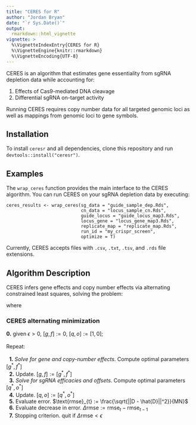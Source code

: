 ```yaml
---
title: "CERES for R"
author: "Jordan Bryan"
date: "`r Sys.Date()`"
output:
  rmarkdown::html_vignette
vignette: >
  %\VignetteIndexEntry{CERES for R}
  %\VignetteEngine{knitr::rmarkdown}
  %\VignetteEncoding{UTF-8}
---
```


CERES is an algorithm that estimates gene essentiality from sgRNA depletion data while accounting for:

1. Effects of Cas9-mediated DNA cleavage
2. Differential sgRNA on-target activity

Running CERES requires copy number data for all targeted genomic loci as well as mappings from genomic loci to gene symbols.

## Installation

To install `ceresr` and all dependencies, clone this repository and run `devtools::install("ceresr")`.

## Examples

The `wrap_ceres` function provides the main interface to the CERES algorithm. You can run CERES on your sgRNA depletion data by executing:

```
ceres_results <- wrap_ceres(sg_data = "guide_sample_dep.Rds", 
                            cn_data = "locus_sample_cn.Rds", 
                            guide_locus = "guide_locus_map3.Rds", 
                            locus_gene = "locus_gene_map3.Rds", 
                            replicate_map = "replicate_map.Rds", 
                            run_id = "my_crispr_screen", 
                            optimize = T)
```

Currently, CERES accepts files with `.csv`, `.txt`, `.tsv`, and `.rds` file extensions.

## Algorithm Description

CERES infers gene effects and copy number effects via alternating constrained least squares, solving the problem:

\begin{equation*}
\begin{aligned}
& \underset{\hat{D}}{\text{minimize}}
& & \sum_{i = 1}^M \sum_{j = 1}^N (D_{ij} - \hat{D}_{ij})^2 + \lambda_g\sum_{j=1}^N\sum_{k=1}^K g_{kj}^2\\ \\
& \text{subject to}
& & 0 \leq q_i \leq 1, \; \; i = 1, \ldots, M \\
& & & f_j(C) \leq f_j(C'), \; \; \forall {C \geq C'} \in \mathbb{R}_{\geq 0}, \; \; j = 1, \dots , N
\end{aligned}
\end{equation*}

where

\begin{equation*}
\begin{aligned}
\hat{D}_{ij} = q_i\left(\sum_{k \in \mathcal{G}_i} ({h}_{k} + g_{kj}) + f_j\left(\textstyle\sum_{l \in \mathcal{C}_i}C_{lj}\right)\right) + o_i
\end{aligned}
\end{equation*}

### CERES alternating minimization 

| **0.** given $\epsilon > 0$, $[g, f] := 0$, $[q, o] := [1, 0]$;
|
| Repeat:
|
|   **1.** *Solve for gene and copy-number effects*. Compute optimal parameters $[g^*, f^*]$
|   **2.** Update. $[g, f] := [g^*, f^*]$
|   **3.** *Solve for sgRNA efficacies and offsets*. Compute optimal parameters $[q^*, o^*]$
|   **4.** Update. $[q, o] := [q^*, o^*]$
|   **5.** Evaluate error. $\text{rmse}_{t} := \frac{\sqrt{||D - \hat{D}||^2}}{MN}$
|   **6.** Evaluate decrease in error. $\Delta \text{rmse} := \text{rmse}_{t} - \text{rmse}_{t-1}$
|   **7.** Stopping criterion. quit if $\Delta \text{rmse} < \epsilon$